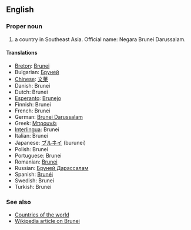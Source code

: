 ==English==

===Proper noun===

# a country in Southeast Asia. Official name: Negara Brunei Darussalam.

====Translations====
*[[Breton]]: [[Brunei]]
*Bulgarian: [[Бруней]]
*[[Chinese]]: [[文莱]]
*Danish: Brunei
*Dutch: Brunei
*[[Esperanto]]: [[Brunejo]]
*Finnish: Brunei
*French: Brunei
*German: [[Brunei Darussalam]]
*Greek: [[Μπρουνέι]]
*[[Interlingua]]: Brunei
*Italian: Brunei
*Japanese: [[ブルネイ]] (burunei)
*Polish: Brunei
*Portuguese: Brunei
*Romanian: [[Brunei]]
*Russian: [[Бруней Дарассалам]]
*Spanish: [[Brunéi]]
*Swedish: Brunei
*Turkish: Brunei

===See also===
*[[Countries of the world]]
*[[en:Brunei|Wikipedia article on Brunei]]
